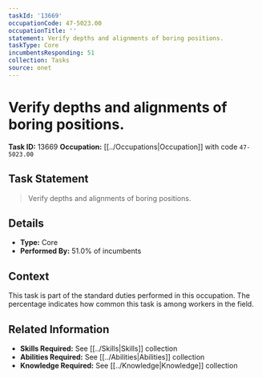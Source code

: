 ```yaml
---
taskId: '13669'
occupationCode: 47-5023.00
occupationTitle: ''
statement: Verify depths and alignments of boring positions.
taskType: Core
incumbentsResponding: 51
collection: Tasks
source: onet
---
```

# Verify depths and alignments of boring positions.

**Task ID:** 13669
**Occupation:** [[../Occupations|Occupation]] with code `47-5023.00`

## Task Statement

> Verify depths and alignments of boring positions.

## Details

- **Type:** Core
- **Performed By:** 51.0% of incumbents

## Context

This task is part of the standard duties performed in this occupation. The percentage indicates how common this task is among workers in the field.

## Related Information

- **Skills Required:** See [[../Skills|Skills]] collection
- **Abilities Required:** See [[../Abilities|Abilities]] collection
- **Knowledge Required:** See [[../Knowledge|Knowledge]] collection

